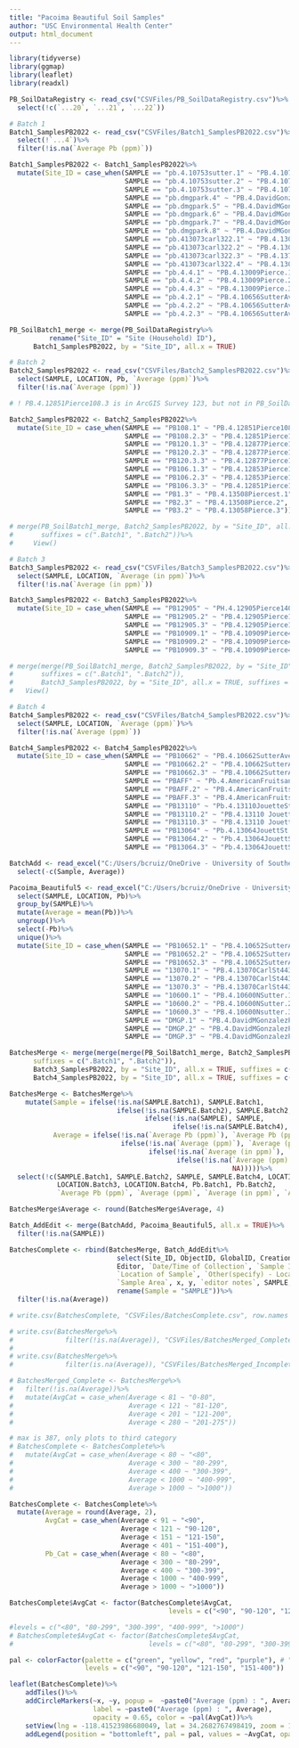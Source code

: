 ```yaml
---
title: "Pacoima Beautiful Soil Samples"
author: "USC Environmental Health Center"
output: html_document
---
```


```r
library(tidyverse)
library(ggmap)
library(leaflet)
library(readxl)

```

```r
PB_SoilDataRegistry <- read_csv("CSVFiles/PB_SoilDataRegistry.csv")%>%
  select(!c(`...20`, `...21`, `...22`))

```

```r
# Batch 1
Batch1_SamplesPB2022 <- read_csv("CSVFiles/Batch1_SamplesPB2022.csv")%>%
  select(!`...4`)%>%
  filter(!is.na(`Average Pb (ppm)`))

Batch1_SamplesPB2022 <- Batch1_SamplesPB2022%>%
  mutate(Site_ID = case_when(SAMPLE == "pb.4.10753sutter.1" ~ "PB.4.10753Sutter.1",
                             SAMPLE == "pb.4.10753sutter.2" ~ "PB.4.10753Sutter.2",
                             SAMPLE == "pb.4.10753sutter.3" ~ "PB.4.10753Sutter.3",
                             SAMPLE == "pb.dmgpark.4" ~ "PB.4.DavidGonzalesPark.4",
                             SAMPLE == "pb.dmgpark.5" ~ "PB.4.DavidMGonzalesPark.5",
                             SAMPLE == "pb.dmgpark.6" ~ "PB.4.DavidMGonzalesPark.6",
                             SAMPLE == "pb.dmgpark.7" ~ "PB.4.DavidMGonzalesPark.7",
                             SAMPLE == "pb.dmgpark.8" ~ "PB.4.DavidMGonzalesPark.8",
                             SAMPLE == "pb.413073carl322.1" ~ "PB.4.13073Carlst322.1",
                             SAMPLE == "pb.413073carl322.2" ~ "PB.4.13073Carlst322.2",
                             SAMPLE == "pb.413073carl322.3" ~ "PB.4.13703CarlSt322.3", #PB.4.13073CarlSt322.3
                             SAMPLE == "pb.413073carl322.4" ~ "PB.4.13073CarlSt322.4",
                             SAMPLE == "pb.4.4.1" ~ "PB.4.13009Pierce.1", # Here on, sample id is site id in
                             SAMPLE == "pb.4.4.2" ~ "PB.4.13009Pierce.2", # ArcGIS survey 123
                             SAMPLE == "pb.4.4.3" ~ "PB.4.13009Pierce.3",
                             SAMPLE == "pb.4.2.1" ~ "PB.4.10656SutterAve.1",
                             SAMPLE == "pb.4.2.2" ~ "PB.4.10656SutterAve.2",
                             SAMPLE == "pb.4.2.3" ~ "PB.4.10656SutterAve.3"))

PB_SoilBatch1_merge <- merge(PB_SoilDataRegistry%>%
          rename("Site_ID" = "Site (Household) ID"),
      Batch1_SamplesPB2022, by = "Site_ID", all.x = TRUE)

# Batch 2
Batch2_SamplesPB2022 <- read_csv("CSVFiles/Batch2_SamplesPB2022.csv")%>%
  select(SAMPLE, LOCATION, Pb, `Average (ppm)`)%>%
  filter(!is.na(`Average (ppm)`))

# ! PB.4.12851Pierce108.3 is in ArcGIS Survey 123, but not in PB_SoilDataRegistry

Batch2_SamplesPB2022 <- Batch2_SamplesPB2022%>%
  mutate(Site_ID = case_when(SAMPLE == "PB108.1" ~ "PB.4.12851Pierce108.1",
                             SAMPLE == "PB108.2.3" ~ "PB.4.12851Pierce108.2",
                             SAMPLE == "PB120.1.3" ~ "PB.4.12877Pierce120.1",
                             SAMPLE == "PB120.2.3" ~ "PB.4.12877Pierce120.2",
                             SAMPLE == "PB120.3.3" ~ "PB.4.12877Pierce120.3",
                             SAMPLE == "PB106.1.3" ~ "PB.4.12853Pierce106.1",
                             SAMPLE == "PB106.2.3" ~ "PB.4.12853Pierce106.2",
                             SAMPLE == "PB106.3.3" ~ "PB.4.12851Pierce106.3",
                             SAMPLE == "PB1.3" ~ "PB.4.13508Piercest.1",
                             SAMPLE == "PB2.3" ~ "PB.4.13508Pierce.2",
                             SAMPLE == "PB3.2" ~ "PB.4.13058Pierce.3")) # searched address in Survey123

# merge(PB_SoilBatch1_merge, Batch2_SamplesPB2022, by = "Site_ID", all.x = TRUE,
#       suffixes = c(".Batch1", ".Batch2"))%>%
#     View()

# Batch 3
Batch3_SamplesPB2022 <- read_csv("CSVFiles/Batch3_SamplesPB2022.csv")%>%
  select(SAMPLE, LOCATION, `Average (in ppm)`)%>%
  filter(!is.na(`Average (in ppm)`))

Batch3_SamplesPB2022 <- Batch3_SamplesPB2022%>%
  mutate(Site_ID = case_when(SAMPLE == "PB12905" ~ "PH.4.12905Pierce140.1",
                             SAMPLE == "PB12905.2" ~ "PB.4.12905Pierce140.2",
                             SAMPLE == "PB12905.3" ~ "PB.4.12905Pierce140.3",
                             SAMPLE == "PB10909.1" ~ "PB.4.10909Pierce411.1",
                             SAMPLE == "PB10909.2" ~ "PB.4.10909Pierce411.2",
                             SAMPLE == "PB10909.3" ~ "PB.4.10909Pierce411.3"))

# merge(merge(PB_SoilBatch1_merge, Batch2_SamplesPB2022, by = "Site_ID", all.x = TRUE,
#       suffixes = c(".Batch1", ".Batch2")),
#       Batch3_SamplesPB2022, by = "Site_ID", all.x = TRUE, suffixes = c("", ".Batch3"))%>%
#   View()

# Batch 4
Batch4_SamplesPB2022 <- read_csv("CSVFiles/Batch4_SamplesPB2022.csv")%>%
  select(SAMPLE, LOCATION, `Average (ppm)`)%>%
  filter(!is.na(`Average (ppm)`))

Batch4_SamplesPB2022 <- Batch4_SamplesPB2022%>%
  mutate(Site_ID = case_when(SAMPLE == "PB10662" ~ "PB.4.10662SutterAve.1",
                             SAMPLE == "PB10662.2" ~ "PB.4.10662SutterAve.2",
                             SAMPLE == "PB10662.3" ~ "PB.4.10662SutterAve.3",
                             SAMPLE == "PBAFF" ~ "Pb.4.AmericanFruitsandFlavors.1",
                             SAMPLE == "PBAFF.2" ~ "PB.4.AmericanFruitsandflavors.2",
                             SAMPLE == "PBAFF.3" ~ "PB.4.AmericanFruitsandFlavors.3",
                             SAMPLE == "PB13110" ~ "Pb.4.13110JouetteSt.1",
                             SAMPLE == "PB13110.2" ~ "PB.4.13110 Jouett St.2",
                             SAMPLE == "PB13110.3" ~ "PB.4.13110 Jouett St.3",
                             SAMPLE == "PB13064" ~ "Pb.4.13064JouettSt.1",
                             SAMPLE == "PB13064.2" ~ "Pb.4.13064JouettSt.2",
                             SAMPLE == "PB13064.3" ~ "Pb.4.13064JouettSt.3"))
```

```r
BatchAdd <- read_excel("C:/Users/bcruiz/OneDrive - University of Southern California/Attachments/BatchesMerged_jj.xlsx")%>%
  select(-c(Sample, Average))

```

```r
Pacoima_Beautiful5 <- read_excel("C:/Users/bcruiz/OneDrive - University of Southern California/PB/Soil_XRF/CSVFiles/Pacoima_Beautiful5.xlsx")%>%
  select(SAMPLE, LOCATION, Pb)%>%
  group_by(SAMPLE)%>%
  mutate(Average = mean(Pb))%>%
  ungroup()%>%
  select(-Pb)%>%
  unique()%>%
  mutate(Site_ID = case_when(SAMPLE == "PB10652.1" ~ "PB.4.10652SutterAve.1",
                             SAMPLE == "PB10652.2" ~ "PB.4.10652SutterAve.2",
                             SAMPLE == "PB10652.3" ~ "PB.4.10652SutterAve.3",
                             SAMPLE == "13070.1" ~ "PB.4.13070CarlSt443.1",
                             SAMPLE == "13070.2" ~ "PB.4.13070CarlSt443.2",
                             SAMPLE == "13070.3" ~ "PB.4.13070CarlSt443.3",
                             SAMPLE == "10600.1" ~ "PB.4.10600NSutter.1",
                             SAMPLE == "10600.2" ~ "PB.4.10600NSutter.2",
                             SAMPLE == "10600.3" ~ "PB.4.10600Nsutter.3",
                             SAMPLE == "DMGP.1" ~ "PB.4.DavidMGonzalezPark.1",
                             SAMPLE == "DMGP.2" ~ "PB.4.DavidMGonzalezPark.2",
                             SAMPLE == "DMGP.3" ~ "PB.4.DavidMGonzalezPark.3"))

```

```r
BatchesMerge <- merge(merge(merge(PB_SoilBatch1_merge, Batch2_SamplesPB2022, by = "Site_ID", all.x = TRUE,
      suffixes = c(".Batch1", ".Batch2")),
      Batch3_SamplesPB2022, by = "Site_ID", all.x = TRUE, suffixes = c("", ".Batch3")),
      Batch4_SamplesPB2022, by = "Site_ID", all.x = TRUE, suffixes = c("", ".Batch4"))

BatchesMerge <- BatchesMerge%>%
    mutate(Sample = ifelse(!is.na(SAMPLE.Batch1), SAMPLE.Batch1,
                           ifelse(!is.na(SAMPLE.Batch2), SAMPLE.Batch2,
                                  ifelse(!is.na(SAMPLE), SAMPLE,
                                         ifelse(!is.na(SAMPLE.Batch4), SAMPLE.Batch4, NA)))),
           Average = ifelse(!is.na(`Average Pb (ppm)`), `Average Pb (ppm)`,
                            ifelse(!is.na(`Average (ppm)`), `Average (ppm)`,
                                   ifelse(!is.na(`Average (in ppm)`), `Average (in ppm)`,
                                          ifelse(!is.na(`Average (ppm).Batch4`), `Average (ppm).Batch4`,
                                                        NA)))))%>%
  select(!c(SAMPLE.Batch1, SAMPLE.Batch2, SAMPLE, SAMPLE.Batch4, LOCATION,
            LOCATION.Batch3, LOCATION.Batch4, Pb.Batch1, Pb.Batch2,
            `Average Pb (ppm)`, `Average (ppm)`, `Average (in ppm)`, `Average (ppm).Batch4`))

BatchesMerge$Average <- round(BatchesMerge$Average, 4)

Batch_AddEdit <- merge(BatchAdd, Pacoima_Beautiful5, all.x = TRUE)%>%
  filter(!is.na(SAMPLE))

BatchesComplete <- rbind(BatchesMerge, Batch_AddEdit%>%
                           select(Site_ID, ObjectID, GlobalID, CreationDate, Creator, EditDate,
                           Editor, `Date/Time of Collection`, `Sample ID`, Name, `Phone/email`, Address,
                           `Location of Sample`, `Other(specify) - Location of Sample`, `Other (exact location)`,
                           `Sample Area`, x, y, `editor notes`, SAMPLE, Average)%>%
                           rename(Sample = "SAMPLE"))%>%
  filter(!is.na(Average))

# write.csv(BatchesComplete, "CSVFiles/BatchesComplete.csv", row.names = FALSE)

```

```r
# write.csv(BatchesMerge%>%
#             filter(!is.na(Average)), "CSVFiles/BatchesMerged_Complete.csv", row.names = FALSE)
# 
# write.csv(BatchesMerge%>%
#             filter(is.na(Average)), "CSVFiles/BatchesMerged_Incomplete.csv", row.names = FALSE)


```

```r
# BatchesMerged_Complete <- BatchesMerge%>%
#   filter(!is.na(Average))%>%
#   mutate(AvgCat = case_when(Average < 81 ~ "0-80",
#                             Average < 121 ~ "81-120",
#                             Average < 201 ~ "121-200",
#                             Average < 280 ~ "201-275"))

# max is 387, only plots to third category
# BatchesComplete <- BatchesComplete%>%
#   mutate(AvgCat = case_when(Average < 80 ~ "<80",
#                             Average < 300 ~ "80-299",
#                             Average < 400 ~ "300-399",
#                             Average < 1000 ~ "400-999",
#                             Average > 1000 ~ ">1000"))

BatchesComplete <- BatchesComplete%>%
  mutate(Average = round(Average, 2),
         AvgCat = case_when(Average < 91 ~ "<90",
                            Average < 121 ~ "90-120",
                            Average < 151 ~ "121-150",
                            Average < 401 ~ "151-400"),
         Pb_Cat = case_when(Average < 80 ~ "<80",
                            Average < 300 ~ "80-299",
                            Average < 400 ~ "300-399",
                            Average < 1000 ~ "400-999",
                            Average > 1000 ~ ">1000"))

BatchesComplete$AvgCat <- factor(BatchesComplete$AvgCat,
                                        levels = c("<90", "90-120", "121-150", "151-400"))

#levels = c("<80", "80-299", "300-399", "400-999", ">1000")
# BatchesComplete$AvgCat <- factor(BatchesComplete$AvgCat, 
#                                  levels = c("<80", "80-299", "300-399", "400-999", ">1000"))

pal <- colorFactor(palette = c("green", "yellow", "red", "purple"), # "#FF69B4", 
                   levels = c("<90", "90-120", "121-150", "151-400"))

leaflet(BatchesComplete)%>%
    addTiles()%>%
    addCircleMarkers(~x, ~y, popup =  ~paste0("Average (ppm) : ", Average),
                     label = ~paste0("Average (ppm) : ", Average),
                     opacity = 0.65, color = ~pal(AvgCat))%>%
    setView(lng = -118.41523986680049, lat = 34.2682767498419, zoom = 15)%>%
    addLegend(position = "bottomleft", pal = pal, values = ~AvgCat, opacity = 1, title = "Average (ppm)")

```

